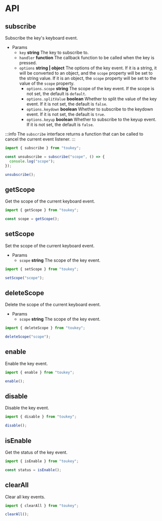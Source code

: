 # API

## subscribe

Subscribe the key's keyboard event.

- Params
  - `key` **string** The key to subscribe to.
  - `handler` **function** The callback function to be called when the key is pressed.
  - `options` **string | object** The options of the key event. If it is a string, it will be converted to an object, and the `scope` property will be set to the string value. If it is an object, the `scope` property will be set to the value of the `scope` property.
    - `options.scope` **string** The scope of the key event. If the scope is not set, the default is `default`.
    - `options.splitValue` **boolean** Whether to split the value of the key event. If it is not set, the default is `false`.
    - `options.keydown` **boolean** Whether to subscribe to the keydown event. If it is not set, the default is `true`.
    - `options.keyup` **boolean** Whether to subscribe to the keyup event. If it is not set, the default is `false`.

:::info
The `subscribe` interface returns a function that can be called to cancel the current event listener.
:::

```javascript
import { subscribe } from "toukey";

const unsubscribe = subscribe("scope", () => {
  console.log("scope");
});

unsubscribe();
```

## getScope

Get the scope of the current keyboard event.

```javascript
import { getScope } from "toukey";

const scope = getScope();
```

## setScope

Set the scope of the current keyboard event.

- Params
  - `scope` **string** The scope of the key event.

```javascript
import { setScope } from "toukey";

setScope("scope");
```

## deleteScope

Delete the scope of the current keyboard event.

- Params
  - `scope` **string** The scope of the key event.

```javascript
import { deleteScope } from "toukey";

deleteScope("scope");
```

## enable

Enable the key event.

```javascript
import { enable } from "toukey";

enable();
```

## disable

Disable the key event.

```javascript
import { disable } from "toukey";

disable();
```

## isEnable

Get the status of the key event.

```javascript
import { isEnable } from "toukey";

const status = isEnable();
```

## clearAll

Clear all key events.

```javascript
import { clearAll } from "toukey";

clearAll();
```
